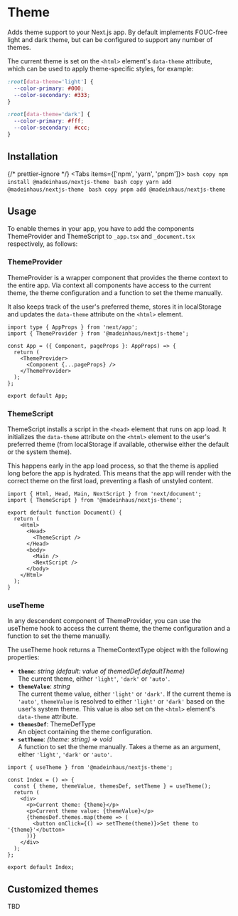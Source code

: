 # Theme

Adds theme support to your Next.js app. By default implements FOUC-free light
and dark theme, but can be configured to support any number of themes.

The current theme is set on the `<html>` element's `data-theme` attribute,
which can be used to apply theme-specific styles, for example:

```css filename="theme.css" copy showLineNumbers=true
:root[data-theme='light'] {
  --color-primary: #000;
  --color-secondary: #333;
}

:root[data-theme='dark'] {
  --color-primary: #fff;
  --color-secondary: #ccc;
}
```

## Installation


{/* prettier-ignore */}
<Tabs items={['npm', 'yarn', 'pnpm']}>
    <Tab>
        ```bash copy
        npm install @madeinhaus/nextjs-theme
        ```
    </Tab>
    <Tab>
        ```bash copy
        yarn add @madeinhaus/nextjs-theme
        ```
    </Tab>
    <Tab>
        ```bash copy
        pnpm add @madeinhaus/nextjs-theme
        ```
    </Tab>
</Tabs>

## Usage

To enable themes in your app, you have to add the components ThemeProvider and
ThemeScript to `_app.tsx` and `_document.tsx` respectively, as follows:

### ThemeProvider

ThemeProvider is a wrapper component that provides the theme context to the
entire app. Via context all components have access to the current theme, the
theme configuration and a function to set the theme manually.

It also keeps track of the user's preferred theme, stores it in localStorage
and updates the `data-theme` attribute on the `<html>` element.

```tsx filename="_app.tsx" {2,6,8} copy showLineNumbers=true
import type { AppProps } from 'next/app';
import { ThemeProvider } from '@madeinhaus/nextjs-theme';

const App = ({ Component, pageProps }: AppProps) => {
  return (
    <ThemeProvider>
      <Component {...pageProps} />
    </ThemeProvider>
  );
};

export default App;
```

### ThemeScript

ThemeScript installs a script in the `<head>` element that runs on app load.
It initializes the `data-theme` attribute on the `<html>` element to the user's
preferred theme (from localStorage if available, otherwise either the default
or the system theme).

This happens early in the app load process, so that the theme is applied long
before the app is hydrated. This means that the app will render with the correct
theme on the first load, preventing a flash of unstyled content.

```tsx filename="_document.tsx" {2,7-9} copy showLineNumbers=true
import { Html, Head, Main, NextScript } from 'next/document';
import { ThemeScript } from '@madeinhaus/nextjs-theme';

export default function Document() {
  return (
    <Html>
      <Head>
        <ThemeScript />
      </Head>
      <body>
        <Main />
        <NextScript />
      </body>
    </Html>
  );
}
```

### useTheme

In any descendent component of ThemeProvider, you can use the useTheme hook
to access the current theme, the theme configuration and a function to set the
theme manually.

The useTheme hook returns a ThemeContextType object with the following properties:

- **`theme`**: _string (default: value of themedDef.defaultTheme)_<br />
  The current theme, either `'light'`, `'dark'` or `'auto'`.
- **`themeValue`**: _string_<br />
  The current theme value, either `'light'` or `'dark'`. If the
  current theme is `'auto'`, `themeValue` is resolved to either `'light'`
  or `'dark'` based on the user's system theme. This value is also set on
  the `<html>` element's `data-theme` attribute.
- **`themesDef`**: ThemeDefType<br />
  An object containing the theme configuration.
- **`setTheme`**: _(theme: string) => void_<br />
  A function to set the theme manually. Takes a theme as an
  argument, either `'light'`, `'dark'` or `'auto'`.

```tsx filename="pages/index.tsx" {1,4} copy showLineNumbers=true
import { useTheme } from '@madeinhaus/nextjs-theme';

const Index = () => {
  const { theme, themeValue, themesDef, setTheme } = useTheme();
  return (
    <div>
      <p>Current theme: {theme}</p>
      <p>Current theme value: {themeValue}</p>
      {themesDef.themes.map(theme => (
        <button onClick={() => setTheme(theme)}>Set theme to '{theme}'</button>
      ))}
    </div>
  );
};

export default Index;
```

## Customized themes

TBD
